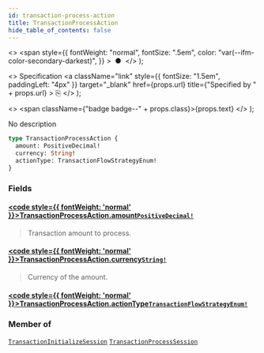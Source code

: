 ```yaml
---
id: transaction-process-action
title: TransactionProcessAction
hide_table_of_contents: false
---
```


  <>
    <span
      style={{
        fontWeight: "normal",
        fontSize: ".5em",
        color: "var(--ifm-color-secondary-darkest)",
      }}
    >
      &nbsp;●&nbsp;
    </span>
  </>
);

  <>
    Specification
    <a
      className="link"
      style={{ fontSize: "1.5em", paddingLeft: "4px" }}
      target="\_blank"
      href={props.url}
      title={"Specified by " + props.url}
    >
      ⎘
    </a>
  </>
);

  <>
    <span className={"badge badge--" + props.class}>{props.text}</span>
  </>
);

No description

```graphql
type TransactionProcessAction {
  amount: PositiveDecimal!
  currency: String!
  actionType: TransactionFlowStrategyEnum!
}
```

### Fields

#### [<code style={{ fontWeight: 'normal' }}>TransactionProcessAction.<b>amount</b></code>](#)<Bullet />[`PositiveDecimal!`](../../../storefront/miscellaneous/scalars/positive-decimal) <Badge class="secondary" text="non-null"/> <Badge class="secondary" text="scalar"/>

> Transaction amount to process.

#### [<code style={{ fontWeight: 'normal' }}>TransactionProcessAction.<b>currency</b></code>](#)<Bullet />[`String!`](../../../storefront/miscellaneous/scalars/string) <Badge class="secondary" text="non-null"/> <Badge class="secondary" text="scalar"/>

> Currency of the amount.

#### [<code style={{ fontWeight: 'normal' }}>TransactionProcessAction.<b>actionType</b></code>](#)<Bullet />[`TransactionFlowStrategyEnum!`](../../../storefront/payments/enums/transaction-flow-strategy-enum) <Badge class="secondary" text="non-null"/> <Badge class="secondary" text="enum"/>

>

### Member of

[`TransactionInitializeSession`](../../../storefront/miscellaneous/objects/transaction-initialize-session) <Badge class="secondary" text="object"/><Bullet />[`TransactionProcessSession`](../../../storefront/miscellaneous/objects/transaction-process-session) <Badge class="secondary" text="object"/>
